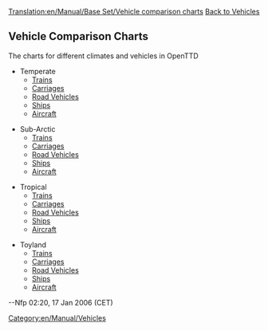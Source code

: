 [[Translation:en/Manual/Base Set/Vehicle comparison charts]]
[[en/Manual/Vehicles|Back to Vehicles]]
==Vehicle Comparison Charts==
The charts for different climates and vehicles in OpenTTD


* Temperate
** [[en/Temperate Train Comparison|Trains]]
** [[en/Temperate Carriages Comparison|Carriages]]
** [[en/Temperate Road Comparison|Road Vehicles]]
** [[en/Temperate Ship Comparison|Ships]]
** [[en/Temperate Air Comparison|Aircraft]]

* Sub-Arctic
** [[en/Sub-Arctic Train Comparison|Trains]]
** [[en/Sub-Arctic Carriages Comparison|Carriages]]
** [[en/Sub-Arctic Road Comparison|Road Vehicles]]
** [[en/Sub-Arctic Ship Comparison|Ships]]
** [[en/Sub-Arctic Air Comparison|Aircraft]]

* Tropical
** [[en/Tropical Train Comparison|Trains]]
** [[en/Tropical Carriages Comparison|Carriages]]
** [[en/Tropical Road Comparison|Road Vehicles]]
** [[en/Tropical Ship Comparison|Ships]]
** [[en/Tropical Air Comparison|Aircraft]]

* Toyland
** [[en/Toyland Train Comparison|Trains]]
** [[en/Toyland Carriages Comparison|Carriages]]
** [[en/Toyland Road Comparison|Road Vehicles]]
** [[en/Toyland Ship Comparison|Ships]]
** [[en/Toyland Air Comparison|Aircraft]]

--Nfp 02:20, 17 Jan 2006 (CET)

[[Category:en/Manual/Vehicles]]